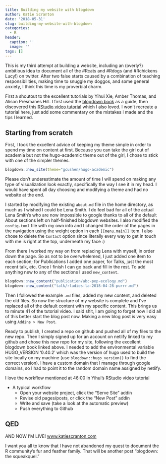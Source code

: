 ```yaml
---
title: Building my website with blogdown
author: Katie Scranton
date: '2018-05-31'
slug: building-my-website-with-blogdown
categories:
  - R
header:
  caption: ''
  image: ''
tags: []
---
```


This is my third attempt at building a website, including an (overly?) ambitious idea to document all of the #Rcats and #Rdogs (and #Rchickens Lucy!) on twitter. After two false starts caused by a combination of teaching responsibilities, making time to snuggle my doggos, and some general anxiety, I think this time is my proverbial charm. 

First a shoutout to the excellent tutorials by Yihui Xie, Amber Thomas, and Alison Presmanes Hill. I first used the [blogdown book](https://bookdown.org/yihui/blogdown/) as a guide, then discovered this [RStudio video tutorial](https://www.rstudio.com/resources/webinars/introducing-blogdown/) which I also loved. I won't recreate a tutorial here, just add some commentary on the mistakes I made and the tips I learned. 

## Starting from scratch

First, I took the excellent advice of keeping my theme simple in order to spend my time on content at first. Because you can take the girl out of academia but not the hugo-academic theme out of the girl, I chose to stick with one of the simpler themes. 

```r
blogdown::new_site(theme="gcushen/hugo-academic")
```

Please don't underestimate the amount of time I will spend on making any type of visualization look exactly, specifically the way I see it in my head. I would have spent all day choosing and modifying a theme and had no website at the end.

I started by modifying the existing `about.md` file in the home directory, as much as I wished I could be Lena Smith. I do feel bad for all of the actual Lena Smith's who are now impossible to google thanks to all of the default About sections left on half-finished blogdown websites. I also modified the `config.toml` file with my own info and I changed the order of the pages in the navigation using the weight option in each `[[menu.main]]` item. I also chose to delete the `Contact` option since literally every way to get in touch with me is right at the top, underneath my face :)

From there I worked my way on from replacing Lena with myself, in order down the page. So as not to be overwhelemed, I just added one item to each section; for Publications I added one paper, for Talks, just the most recent talk, etc. Once I finish I can go back and fill in the rest. To add anything new to any of the sections I used `new_content`.

```r
blogdown::new_content("publication/abc-pop-ecology.md")
blogdown::new_content("talk/rladies-la-2018-04-28-purrr.md")
```

Then I followed the example `.md` files, added my new content, and deleted the old files. So now the structure of my website is complete and I've replaced all of the default content with my specific content. This brings us to minute 41 of the tutorial video. I said shit, I am going to forget how I did all of this better start the blog post now. Making a new blog post is very easy using `Addins > New Post`. 

Ready to publish, I created a repo on github and pushed all of my files to the new repo. Then I simply signed up for an account on netlify linked to my github and chose this new repo for my site, following the excellent blogdown book linked above. I needed to add the environmental variable HUGO_VERSION '0.40.2' which was the version of hugo used to build the site locally on my machine (use ``blogdown::hugo_version()`` to find the correct version). I have a custom domain that I manage through google domains, so I had to point it to the random domain name assigned by netlify. 

I love the workflow mentioned at 46:00 in Yihui's RStudio video tutorial

* A typical workflow
    + Open your website project, click the "Serve Site" addin
    + Revise old pages/posts, or click the "New Post" addin
    + Write and save (take a look at the automatic preview)
    + Push everything to Github

## QED

AND NOW I'M LIVE! [www.katiescranton.com](http://www.katiescranton.com)

I want you all to know that I have not abandoned my quest to document the R community's fur and feather family. That will be another post "blogdown: the squeakquel."
